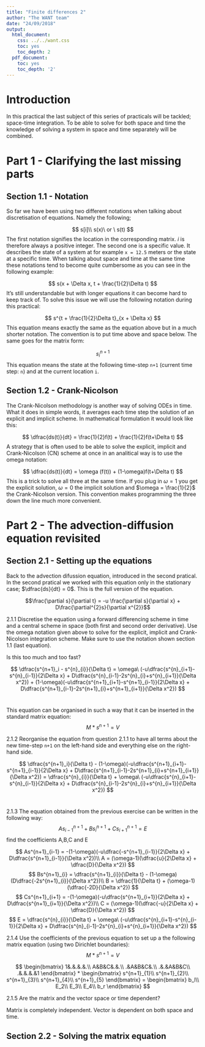 ```yaml
---
title: "Finite differences 2"
author: "The WANT team"
date: "24/09/2018"
output:
  html_document:
    css: ../../want.css
    toc: yes
    toc_depth: 2
  pdf_document:
    toc: yes
    toc_depth: '2'
---
```

<!-- include the hint.js -->
<script src="../../hints.js"></script>

# Introduction
In this practical the last subject of this series of practicals will be tackled; space-time integration. To be able to solve for both space and time the knowledge of solving a system in space and time separately will be combined.

# Part 1 - Clarifying the last missing parts
## Section 1.1 - Notation
So far we have been using two different notations when talking about discretisation of equations. Namely the following;

$$
s[i]\\
s(x)\ or \ s(t)
$$
The first notation signifies the location in the corresponding matrix. $i$ is therefore always a positive integer. The second one is a specific value. It describes the state of a system at for example `x = 12.5` meters or the state at a specific time. When talking about space and time at the same time these notations tend to become quite cumbersome as you can see in the following example:

$$
s(x + \Delta x, t + \frac{1}{2}\Delta t)
$$
It's still understandable but with longer equations it can become hard to keep track of. To solve this issue we will use the following notation during this practical:

$$
s^{t + \frac{1}{2}\Delta t}_{x + \Delta x}
$$
This equation means exactly the same as the equation above but in a much shorter notation. The convention is to put time above and space below. The same goes for the matrix form:

$$
s^{n + 1}_{i}
$$
This equation means the state at the following time-step `n+1` (current time step: `n`) and at the current location `i`.

## Section 1.2 - Crank-Nicolson
The Crank-Nicolson methodology is another way of solving ODEs in time. What it does in simple words, it averages each time step the solution of an explicit and implicit scheme. In mathematical formulation it would look like this:

$$
\dfrac{ds(t)}{dt} = \frac{1}{2}f(t) + \frac{1}{2}f(t+\Delta t)
$$
A strategy that is often used to be able to solve the explicit, implicit and Crank-Nicolson (CN) scheme at once in an analitical way is to use the omega notation:

$$
\dfrac{ds(t)}{dt} = \omega (f(t)) + (1-\omega)f(t+\Delta t)
$$
This is a trick to solve all three at the same time. If you plug in $\omega = 1$ you get the explicit solution, $\omega = 0$ the implicit solution and $\omega = \frac{1}{2}$ the Crank-Nicolson version. This convention makes programming the three down the line much more convenient.

# Part 2 - The advection-diffusion equation revisited
## Section 2.1 - Setting up the equations
Back to the advection difussion equation, introduced in the second pratical. In the second pratical we worked with this equation only in the stationary case; $\dfrac{ds}{dt} = 0$. This is the full version of the equation.

$$\frac{\partial s}{\partial t} = -u \frac{\partial s}{\partial x} + D\frac{\partial^{2}s}{\partial x^{2}}$$

<span class="question">
2.1.1 Discretise the equation using a forward differencing scheme in time and a central scheme in space (both first and second order derivative). Use the omega notation given above to solve for the explicit, implicit and Crank-Nicolson integration scheme. Make sure to use the notation shown section 1.1 (last equation).

<span class="comment"> 
Is this too much and too fast?
</span>

</span>

<span class="answer">
$$
\dfrac{s^{n+1}_i - s^{n}_{i}}{\Delta t} = \omega\ (-u\dfrac{s^{n}_{i+1}-s^{n}_{i-1}}{2\Delta x} + D\dfrac{s^{n}_{i-1}-2s^{n}_{i}+s^{n}_{i+1}}{\Delta x^2}) + (1-\omega)(-u\dfrac{s^{n+1}_{i+1}-s^{n+1}_{i-1}}{2\Delta x} + D\dfrac{s^{n+1}_{i-1}-2s^{n+1}_{i}+s^{n+1}_{i+1}}{\Delta x^2})
$$  
</span>

This equation can be organised in such a way that it can be inserted in the standard matrix equation:
$$
M*s^{n+1} = V
$$

<span class="question">
2.1.2 Reorganise the equation from question 2.1.1 to have all terms about the new time-step `n+1` on the left-hand side and everything else on the right-hand side.
</span>

<span class="answer">
$$
\dfrac{s^{n+1}_i}{\Delta t} - (1-\omega)(-u\dfrac{s^{n+1}_{i+1}-s^{n+1}_{i-1}}{2\Delta x} + D\dfrac{s^{n+1}_{i-1}-2s^{n+1}_{i}+s^{n+1}_{i+1}}{\Delta x^2}) = \dfrac{s^{n}_{i}}{\Delta t} + \omega\ (-u\dfrac{s^{n}_{i+1}-s^{n}_{i-1}}{2\Delta x} + D\dfrac{s^{n}_{i-1}-2s^{n}_{i}+s^{n}_{i+1}}{\Delta x^2})
$$  
</span>

<span class="question">
2.1.3 The equation obtained from the previous exercise can be written in the following way:
$$
As^{n+1}_{i-1} + Bs^{n+1}_{i} + Cs^{n+1}_{i+1} = E
$$
find the coefficients A,B,C and E
</span>

<span class="answer">
$$
As^{n+1}_{i-1} = -(1-\omega)(-u\dfrac{-s^{n+1}_{i-1}}{2\Delta x} + D\dfrac{s^{n+1}_{i-1}}{\Delta x^2})\\
A = (\omega-1)(\dfrac{u}{2\Delta x} + \dfrac{D}{\Delta x^2})
$$
$$
Bs^{n+1}_{i} = \dfrac{s^{n+1}_{i}}{\Delta t} - (1-\omega)(D\dfrac{-2s^{n+1}_{i}}{\Delta x^2})\\
B = \dfrac{1}{\Delta t} + (\omega-1)(\dfrac{-2D}{\Delta x^2})
$$
$$
Cs^{n+1}_{i+1} = -(1-\omega)(-u\dfrac{s^{n+1}_{i+1}}{2\Delta x} + D\dfrac{s^{n+1}_{i+1}}{\Delta x^2})\\
C = (\omega-1)(\dfrac{-u}{2\Delta x} + \dfrac{D}{\Delta x^2})
$$
$$
E = \dfrac{s^{n}_{i}}{\Delta t} + \omega\ (-u\dfrac{s^{n}_{i+1}-s^{n}_{i-1}}{2\Delta x} + D\dfrac{s^{n}_{i-1}-2s^{n}_{i}+s^{n}_{i+1}}{\Delta x^2})
$$
</span>

<span class="question">
2.1.4 Use the coefficients of the previous equation to set up a the following matrix equation (using two Dirichlet boundaries): 
$$
M*s^{n+1} = V
$$
</span>

<span class="answer">
$$
\begin{bmatrix}
1&.&.&.&.\\
A&B&C&.&.\\
.&A&B&C&.\\
.&.&A&B&C\\
.&.&.&.&1
\end{bmatrix} * 
\begin{bmatrix}
s^{n+1}_{1}\\
s^{n+1}_{2}\\
s^{n+1}_{3}\\
s^{n+1}_{4}\\
s^{n+1}_{5}
\end{bmatrix} = 
\begin{bmatrix}
b_l\\
E_2\\
E_3\\
E_4\\
b_r
\end{bmatrix}
$$
</span>

<span class="question">
2.1.5 Are the matrix and the vector space or time dependent?
</span>

</span class="answer">
Matrix is completely independent. Vector is dependent on both space and time.
</span>

## Section 2.2 - Solving the matrix equation











